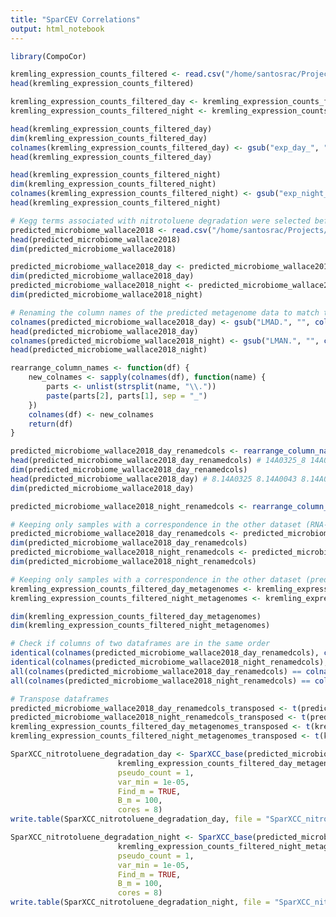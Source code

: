 ```yaml
---
title: "SparCEV Correlations"
output: html_notebook
---
```


```r
library(CompoCor)
```

```r
kremling_expression_counts_filtered <- read.csv("/home/santosrac/Projects/UGA_RACS/IntegrationMetataxExpression/SparXCC_OTUs_paper/kremling_expression_v5_counts_filtered_cv_filtered.tsv", sep="\t", header=TRUE, row.names=1)
head(kremling_expression_counts_filtered)

kremling_expression_counts_filtered_day <- kremling_expression_counts_filtered[, grep("day", names(kremling_expression_counts_filtered), value = TRUE)]
kremling_expression_counts_filtered_night <- kremling_expression_counts_filtered[, grep("night", names(kremling_expression_counts_filtered), value = TRUE)]

head(kremling_expression_counts_filtered_day)
dim(kremling_expression_counts_filtered_day)
colnames(kremling_expression_counts_filtered_day) <- gsub("exp_day_", "", colnames(kremling_expression_counts_filtered_day))
head(kremling_expression_counts_filtered_day)

head(kremling_expression_counts_filtered_night)
dim(kremling_expression_counts_filtered_night)
colnames(kremling_expression_counts_filtered_night) <- gsub("exp_night_", "", colnames(kremling_expression_counts_filtered_night))
head(kremling_expression_counts_filtered_night)
```

```r
# Kegg terms associated with nitrotoluene degradation were selected before importing the data
predicted_microbiome_wallace2018 <- read.csv("/home/santosrac/Projects/UGA_RACS/16S/predicted_metagenome/4l_nitrotoluene.filtered.txt", sep="\t", header=TRUE, row.names=1)
head(predicted_microbiome_wallace2018)
dim(predicted_microbiome_wallace2018)

predicted_microbiome_wallace2018_day <- predicted_microbiome_wallace2018[, grep("LMAD", names(predicted_microbiome_wallace2018), value = TRUE)]
dim(predicted_microbiome_wallace2018_day)
predicted_microbiome_wallace2018_night <- predicted_microbiome_wallace2018[, grep("LMAN", names(predicted_microbiome_wallace2018), value = TRUE)]
dim(predicted_microbiome_wallace2018_night)

# Renaming the column names of the predicted metagenome data to match the RNA-seq dataframe
colnames(predicted_microbiome_wallace2018_day) <- gsub("LMAD.", "", colnames(predicted_microbiome_wallace2018_day))
head(predicted_microbiome_wallace2018_day)
colnames(predicted_microbiome_wallace2018_night) <- gsub("LMAN.", "", colnames(predicted_microbiome_wallace2018_night))
head(predicted_microbiome_wallace2018_night)

rearrange_column_names <- function(df) {
    new_colnames <- sapply(colnames(df), function(name) {
        parts <- unlist(strsplit(name, "\\."))
        paste(parts[2], parts[1], sep = "_")
    })
    colnames(df) <- new_colnames
    return(df)
}

predicted_microbiome_wallace2018_day_renamedcols <- rearrange_column_names(predicted_microbiome_wallace2018_day)
head(predicted_microbiome_wallace2018_day_renamedcols) # 14A0325_8 14A0043_8 14A0033_8 14A0105_8 14A0009_8 14A0007_8
dim(predicted_microbiome_wallace2018_day_renamedcols)
head(predicted_microbiome_wallace2018_day) # 8.14A0325 8.14A0043 8.14A0033 8.14A0105 8.14A0009 8.14A0007
dim(predicted_microbiome_wallace2018_day)

predicted_microbiome_wallace2018_night_renamedcols <- rearrange_column_names(predicted_microbiome_wallace2018_night)
```

```r
# Keeping only samples with a correspondence in the other dataset (RNA-seq)
predicted_microbiome_wallace2018_day_renamedcols <- predicted_microbiome_wallace2018_day_renamedcols[ , intersect(colnames(predicted_microbiome_wallace2018_day_renamedcols), colnames(kremling_expression_counts_filtered_day))]
dim(predicted_microbiome_wallace2018_day_renamedcols)
predicted_microbiome_wallace2018_night_renamedcols <- predicted_microbiome_wallace2018_night_renamedcols[ , intersect(colnames(predicted_microbiome_wallace2018_night_renamedcols), colnames(kremling_expression_counts_filtered_night))]
dim(predicted_microbiome_wallace2018_night_renamedcols)

# Keeping only samples with a correspondence in the other dataset (predicted metagenomes)
kremling_expression_counts_filtered_day_metagenomes <- kremling_expression_counts_filtered_day[, colnames(predicted_microbiome_wallace2018_day_renamedcols)]
kremling_expression_counts_filtered_night_metagenomes <- kremling_expression_counts_filtered_night[, colnames(predicted_microbiome_wallace2018_night_renamedcols)]

dim(kremling_expression_counts_filtered_day_metagenomes)
dim(kremling_expression_counts_filtered_night_metagenomes)

# Check if columns of two dataframes are in the same order
identical(colnames(predicted_microbiome_wallace2018_day_renamedcols), colnames(kremling_expression_counts_filtered_day_metagenomes))
identical(colnames(predicted_microbiome_wallace2018_night_renamedcols), colnames(kremling_expression_counts_filtered_night_metagenomes))
all(colnames(predicted_microbiome_wallace2018_day_renamedcols) == colnames(kremling_expression_counts_filtered_day_metagenomes))
all(colnames(predicted_microbiome_wallace2018_night_renamedcols) == colnames(kremling_expression_counts_filtered_night_metagenomes))
```

```r

# Transpose dataframes
predicted_microbiome_wallace2018_day_renamedcols_transposed <- t(predicted_microbiome_wallace2018_day_renamedcols)
predicted_microbiome_wallace2018_night_renamedcols_transposed <- t(predicted_microbiome_wallace2018_night_renamedcols)
kremling_expression_counts_filtered_day_metagenomes_transposed <- t(kremling_expression_counts_filtered_day_metagenomes)
kremling_expression_counts_filtered_night_metagenomes_transposed <- t(kremling_expression_counts_filtered_night_metagenomes)

SparXCC_nitrotoluene_degradation_day <- SparXCC_base(predicted_microbiome_wallace2018_day_renamedcols_transposed,
                        kremling_expression_counts_filtered_day_metagenomes_transposed,
                        pseudo_count = 1,
                        var_min = 1e-05,
                        Find_m = TRUE,
                        B_m = 100,
			            cores = 8)
write.table(SparXCC_nitrotoluene_degradation_day, file = "SparXCC_nitrotoluene_degradation_day.txt", sep = "\t")

SparXCC_nitrotoluene_degradation_night <- SparXCC_base(predicted_microbiome_wallace2018_night_renamedcols_transposed,
                        kremling_expression_counts_filtered_night_metagenomes_transposed,
                        pseudo_count = 1,
                        var_min = 1e-05,
                        Find_m = TRUE,
                        B_m = 100,
			            cores = 8)
write.table(SparXCC_nitrotoluene_degradation_night, file = "SparXCC_nitrotoluene_degradation_night.txt", sep = "\t")
```